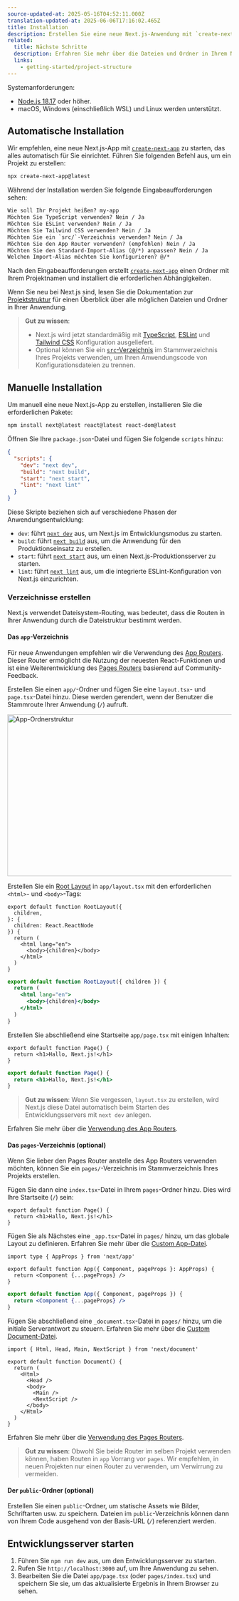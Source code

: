 ```yaml
---
source-updated-at: 2025-05-16T04:52:11.000Z
translation-updated-at: 2025-06-06T17:16:02.465Z
title: Installation
description: Erstellen Sie eine neue Next.js-Anwendung mit `create-next-app`. Richten Sie TypeScript, Styles und Ihre `next.config.js`-Datei ein.
related:
  title: Nächste Schritte
  description: Erfahren Sie mehr über die Dateien und Ordner in Ihrem Next.js-Projekt.
  links:
    - getting-started/project-structure
---
```


Systemanforderungen:

- [Node.js 18.17](https://nodejs.org/) oder höher.
- macOS, Windows (einschließlich WSL) und Linux werden unterstützt.

## Automatische Installation

Wir empfehlen, eine neue Next.js-App mit [`create-next-app`](/docs/app/api-reference/cli/create-next-app) zu starten, das alles automatisch für Sie einrichtet. Führen Sie folgenden Befehl aus, um ein Projekt zu erstellen:

```bash filename="Terminal"
npx create-next-app@latest
```

Während der Installation werden Sie folgende Eingabeaufforderungen sehen:

```txt filename="Terminal"
Wie soll Ihr Projekt heißen? my-app
Möchten Sie TypeScript verwenden? Nein / Ja
Möchten Sie ESLint verwenden? Nein / Ja
Möchten Sie Tailwind CSS verwenden? Nein / Ja
Möchten Sie ein `src/`-Verzeichnis verwenden? Nein / Ja
Möchten Sie den App Router verwenden? (empfohlen) Nein / Ja
Möchten Sie den Standard-Import-Alias (@/*) anpassen? Nein / Ja
Welchen Import-Alias möchten Sie konfigurieren? @/*
```

Nach den Eingabeaufforderungen erstellt [`create-next-app`](/docs/app/api-reference/cli/create-next-app) einen Ordner mit Ihrem Projektnamen und installiert die erforderlichen Abhängigkeiten.

Wenn Sie neu bei Next.js sind, lesen Sie die Dokumentation zur [Projektstruktur](/docs/getting-started/project-structure) für einen Überblick über alle möglichen Dateien und Ordner in Ihrer Anwendung.

> **Gut zu wissen**:
>
> - Next.js wird jetzt standardmäßig mit [TypeScript](/docs/app/building-your-application/configuring/typescript), [ESLint](/docs/app/building-your-application/configuring/eslint) und [Tailwind CSS](/docs/app/building-your-application/styling/tailwind-css) Konfiguration ausgeliefert.
> - Optional können Sie ein [`src`-Verzeichnis](/docs/app/building-your-application/configuring/src-directory) im Stammverzeichnis Ihres Projekts verwenden, um Ihren Anwendungscode von Konfigurationsdateien zu trennen.

## Manuelle Installation

Um manuell eine neue Next.js-App zu erstellen, installieren Sie die erforderlichen Pakete:

```bash filename="Terminal"
npm install next@latest react@latest react-dom@latest
```

Öffnen Sie Ihre `package.json`-Datei und fügen Sie folgende `scripts` hinzu:

```json filename="package.json"
{
  "scripts": {
    "dev": "next dev",
    "build": "next build", 
    "start": "next start",
    "lint": "next lint"
  }
}
```

Diese Skripte beziehen sich auf verschiedene Phasen der Anwendungsentwicklung:

- `dev`: führt [`next dev`](/docs/app/api-reference/cli/next#next-dev-options) aus, um Next.js im Entwicklungsmodus zu starten.
- `build`: führt [`next build`](/docs/app/api-reference/cli/next#next-build-options) aus, um die Anwendung für den Produktionseinsatz zu erstellen.
- `start`: führt [`next start`](/docs/app/api-reference/cli/next#next-start-options) aus, um einen Next.js-Produktionsserver zu starten.
- `lint`: führt [`next lint`](/docs/app/api-reference/cli/next#next-lint-options) aus, um die integrierte ESLint-Konfiguration von Next.js einzurichten.

### Verzeichnisse erstellen

Next.js verwendet Dateisystem-Routing, was bedeutet, dass die Routen in Ihrer Anwendung durch die Dateistruktur bestimmt werden.

#### Das `app`-Verzeichnis

Für neue Anwendungen empfehlen wir die Verwendung des [App Routers](/docs/app). Dieser Router ermöglicht die Nutzung der neuesten React-Funktionen und ist eine Weiterentwicklung des [Pages Routers](/docs/pages) basierend auf Community-Feedback.

Erstellen Sie einen `app/`-Ordner und fügen Sie eine `layout.tsx`- und `page.tsx`-Datei hinzu. Diese werden gerendert, wenn der Benutzer die Stammroute Ihrer Anwendung (`/`) aufruft.

<Image
  alt="App-Ordnerstruktur"
  srcLight="/docs/light/app-getting-started.png"
  srcDark="/docs/dark/app-getting-started.png"
  width="1600"
  height="363"
/>

Erstellen Sie ein [Root Layout](/docs/app/building-your-application/routing/pages-and-layouts#root-layout-required) in `app/layout.tsx` mit den erforderlichen `<html>`- und `<body>`-Tags:

```tsx filename="app/layout.tsx" switcher
export default function RootLayout({
  children,
}: {
  children: React.ReactNode
}) {
  return (
    <html lang="en">
      <body>{children}</body>
    </html>
  )
}
```

```jsx filename="app/layout.js" switcher
export default function RootLayout({ children }) {
  return (
    <html lang="en">
      <body>{children}</body>
    </html>
  )
}
```

Erstellen Sie abschließend eine Startseite `app/page.tsx` mit einigen Inhalten:

```tsx filename="app/page.tsx" switcher
export default function Page() {
  return <h1>Hallo, Next.js!</h1>
}
```

```jsx filename="app/page.js" switcher
export default function Page() {
  return <h1>Hallo, Next.js!</h1>
}
```

> **Gut zu wissen**: Wenn Sie vergessen, `layout.tsx` zu erstellen, wird Next.js diese Datei automatisch beim Starten des Entwicklungsservers mit `next dev` anlegen.

Erfahren Sie mehr über die [Verwendung des App Routers](/docs/app/building-your-application/routing/defining-routes).

#### Das `pages`-Verzeichnis (optional)

Wenn Sie lieber den Pages Router anstelle des App Routers verwenden möchten, können Sie ein `pages/`-Verzeichnis im Stammverzeichnis Ihres Projekts erstellen.

Fügen Sie dann eine `index.tsx`-Datei in Ihrem `pages`-Ordner hinzu. Dies wird Ihre Startseite (`/`) sein:

```tsx filename="pages/index.tsx" switcher
export default function Page() {
  return <h1>Hallo, Next.js!</h1>
}
```

Fügen Sie als Nächstes eine `_app.tsx`-Datei in `pages/` hinzu, um das globale Layout zu definieren. Erfahren Sie mehr über die [Custom App-Datei](/docs/pages/building-your-application/routing/custom-app).

```tsx filename="pages/_app.tsx" switcher
import type { AppProps } from 'next/app'

export default function App({ Component, pageProps }: AppProps) {
  return <Component {...pageProps} />
}
```

```jsx filename="pages/_app.js" switcher
export default function App({ Component, pageProps }) {
  return <Component {...pageProps} />
}
```

Fügen Sie abschließend eine `_document.tsx`-Datei in `pages/` hinzu, um die initiale Serverantwort zu steuern. Erfahren Sie mehr über die [Custom Document-Datei](/docs/pages/building-your-application/routing/custom-document).

```tsx filename="pages/_document.tsx" switcher
import { Html, Head, Main, NextScript } from 'next/document'

export default function Document() {
  return (
    <Html>
      <Head />
      <body>
        <Main />
        <NextScript />
      </body>
    </Html>
  )
}
```

Erfahren Sie mehr über die [Verwendung des Pages Routers](/docs/pages/building-your-application/routing/pages-and-layouts).

> **Gut zu wissen**: Obwohl Sie beide Router im selben Projekt verwenden können, haben Routen in `app` Vorrang vor `pages`. Wir empfehlen, in neuen Projekten nur einen Router zu verwenden, um Verwirrung zu vermeiden.

#### Der `public`-Ordner (optional)

Erstellen Sie einen `public`-Ordner, um statische Assets wie Bilder, Schriftarten usw. zu speichern. Dateien im `public`-Verzeichnis können dann von Ihrem Code ausgehend von der Basis-URL (`/`) referenziert werden.

## Entwicklungsserver starten

1. Führen Sie `npm run dev` aus, um den Entwicklungsserver zu starten.
2. Rufen Sie `http://localhost:3000` auf, um Ihre Anwendung zu sehen.
3. Bearbeiten Sie die Datei `app/page.tsx` (oder `pages/index.tsx`) und speichern Sie sie, um das aktualisierte Ergebnis in Ihrem Browser zu sehen.